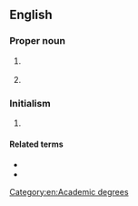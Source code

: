 ==English==

===Proper noun===
{{en-proper noun}}

# {{lb|en|computing}} {{initialism of|{{l|en|dimensional|Dimensional}} {{l|en|markup language|Markup Language}}|lang=en}}
# {{lb|en|database}} {{initialism of|{{l|en|data|Data}} {{l|en|manipulation|Manipulation}} {{l|en|language|Language}}|lang=en}}

===Initialism===
{{rfc-header|Initialism}}
{{head|en|initialism}}

# {{initialism of|{{l|en|doctor|Doctor}} {{l|en|of}} {{l|en|modern|Modern}} {{l|en|language|Languages}}|lang=en|nodot=1}} {{gloss|a terminal degree similar to both the [[D.A.]] (Doctor of Arts) and [[Ph.D.]] in Foreign Languages. See also: [[doctor]]}}
====Related terms====
* {{l|en|DCL}}
* {{l|en|DDL}}

[[Category:en:Academic degrees‎]]